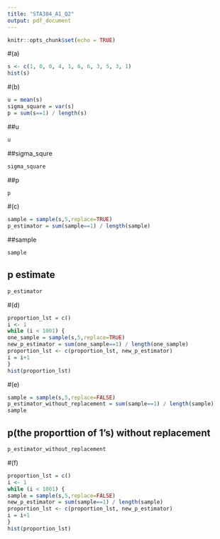 ```yaml
---
title: "STA304_A1_Q2"
output: pdf_document
---
```


```r
knitr::opts_chunk$set(echo = TRUE)
```

#(a)
```r
s <- c(1, 0, 0, 4, 1, 6, 6, 3, 5, 3, 1)
hist(s)
```

#(b)
```r
u = mean(s)
sigma_square = var(s)
p = sum(s==1) / length(s)
```
##u
```r
u
```
##sigma_squre
```r
sigma_square
```
##p
```r
p
```

#(c)
```r
sample = sample(s,5,replace=TRUE)
p_estimator = sum(sample==1) / length(sample)
```

##sample
```r
sample
```
## p estimate
```r
p_estimator
```

#(d)
```r
proportion_lst = c()
i <- 1
while (i < 1001) {
one_sample = sample(s,5,replace=TRUE)
new_p_estimator = sum(one_sample==1) / length(one_sample)
proportion_lst <- c(proportion_lst, new_p_estimator)
i = i+1
}
hist(proportion_lst)
```

#(e)
```r
sample = sample(s,5,replace=FALSE)
p_estimator_without_replacement = sum(sample==1) / length(sample)
sample
```

## p(the proporttion of 1's) without replacement
```r
p_estimator_without_replacement
```

#(f)
```r
proportion_lst = c()
i <- 1
while (i < 1001) {
sample = sample(s,5,replace=FALSE)
new_p_estimator = sum(sample==1) / length(sample)
proportion_lst <- c(proportion_lst, new_p_estimator)
i = i+1
}
hist(proportion_lst)
```



